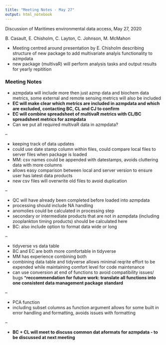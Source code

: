 ```yaml
---
title: "Meeting Notes - May 27"
output: html_notebook
---
```


Discussion of Maritimes environmental data access, May 27, 2020

B. Casault, E. Chisholm, C. Layton, C. Johnson, M. McMahon


* Meeting centred around presentation by E. Chisholm describing structure of new package to add multivariate analyis functionality to azmpdata
* new package (multivaR) will perform analysis tasks and output results for yearly repitition

### Meeting Notes

* azmpdata will include more then just azmp data and biochem data metrics, some external and remote sensing metrics will also be included
* __EC will make clear which metrics are included in azmpdata and which are excluded, contacting BC, CL and CJ to confirm__
* __EC will combine spreadsheet of multivaR metrics with CL/BC spreadsheet metrics for azmpdata__
* Can we put all required multivaR data in azmpdata?

--

* keeping track of data updates
* could use date stamp column within files, could compare local files to server files when package is loaded
* MM: csv names could be appended with datestamps, avoids cluttering data with more columns
* allows easy comparison between local and server version to ensure user has latest data products
* new csv files will overwrite old files to avoid duplication

--

* QC will have already been completed before loaded into azmpdata
* processing should include NA handling
* anomolies could be calculated in processing step
* secondary or intermediate products that are not in azmpdata (including zooplankton timing products) should be calculated here
* BC: also include option to format data wide or long

--

* tidyverse vs data table
* BC and EC are both more comfortable in tidyverse
* MM has experience combining both
* combining data table and tidyverse allows minimal reqrite effort to be expended while maintaining comfort level for code maintenance
* can use conversion at end of functions to avoid compatibility issues/ bugs
*__reccommendation for future work: translate all functions into one consistent data management package standard__

--

* PCA function
* including subset columns as function argument allows for some built in error handling and formatting, avoids issues with formatting

--

* __BC + CL will meet to discuss common dat aformats for azmpdata - to be discussed at next meeting__
